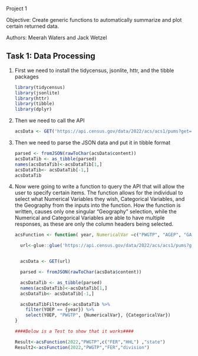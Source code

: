 Project 1

Objective: Create generic functions to automatically summarize and plot certain returned data.

Authors: Meerah Waters and Jack Wetzel

## Task 1: Data Processing

1.  First we need to install the tidycensus, jsonlite, httr, and the tibble packages

    ```r
    library(tidycensus)
    library(jsonlite)
    library(httr)
    library(tibble)
    library(dplyr)
    ```

2.  Then we need to call the API

    ```r
    acsData <- GET('https://api.census.gov/data/2022/acs/acs1/pums?get=YOEP,AGEP,GASP,GRPIP,JWAP,JWDP,SEX,FER,HHL,HISPEED,JWTRNS,SCH,SCHL,PWGTP&for=state:04&key=97a64e065dd2ad57196b96e8f6e9809d0ac9abc4')
    ```

3.  Then we need to parse the JSON data and put it in tibble format

    ```r
    parsed <- fromJSON(rawToChar(acsData$content))
    acsDataTib <- as_tibble(parsed)
    names(acsDataTib)<-acsDataTib[1,]
    acsDataTib<- acsDataTib[-1,]
    acsDataTib
    ```

4.  Now were going to write a function to query the API that will allow the user to specify certain items. The function allows for the individual to select what Numerical Variables they wish, Categorical Variables, and the Geography from the inputs into the function. How the function is written, causes only one singular "Geography" selection, while the Numerical and Categorical Variables are able to have multiple responses, as these are only the column headers being selected.

    ```r
    acsFunction <- function( year, NumericalVar =c("PWGTP", "AGEP", "GASP", "GRPIP", "JWAP (time)", "JWDP (time)","JWMNMP"), CategoricalVar = c("FER", "HHL", "HISPEED", "JWTRNS","SCH", "SCHL", "SEX"), Geography = c("region", "division", "state")){

      url<-glue::glue('https://api.census.gov/data/2022/acs/acs1/pums?get=YOEP,AGEP,GASP,GRPIP,JWAP,JWDP,SEX,FER,HHL,HISPEED,JWTRNS,SCH,SCHL,PWGTP&for={Geography}:04&key=97a64e065dd2ad57196b96e8f6e9809d0ac9abc4')
      
      
      acsData <- GET(url)
      
      parsed <- fromJSON(rawToChar(acsData$content))
      
      acsDataTib <- as_tibble(parsed)
      names(acsDataTib)<-acsDataTib[1,]
      acsDataTib<- acsDataTib[-1,]
      
      acsDataTibFiltered<-acsDataTib %>% 
        filter(YOEP == {year}) %>% 
        select(YOEP, "PWGTP", {NumericalVar}, {CategoricalVar})
    }

    ####Below is a Test to show that it works####

    Result<-acsFunction(2022,"PWGTP",c("FER","HHL") ,"state")
    Result2<-acsFunction(2022,"PWGTP","FER","division")
    ```
